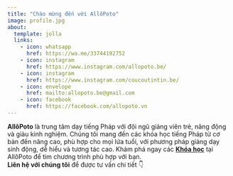 ```yaml
---
title: "Chào mừng đến với AllôPoto"
image: profile.jpg
about:
  template: jolla
  links:
    - icon: whatsapp
      href: https://wa.me/33744192752
    - icon: instagram
      href: https://www.instagram.com/allopoto.be/
    - icon: instagram
      href: https://www.instagram.com/coucoutintin.be/
    - icon: envelope
      href: mailto:allopoto.be@gmail.com
    - icon: facebook
      href: https://facebook.com/allopoto.vn
---
```


**AllôPoto** là trung tâm dạy tiếng Pháp với đội ngũ giảng viên trẻ, năng động và giàu kinh nghiệm. Chúng tôi mang đến các khóa học tiếng Pháp từ cơ bản đến nâng cao, phù hợp cho mọi lứa tuổi, với phương pháp giảng dạy sinh động, dễ hiểu và tương tác cao.
Khám phá ngay các [**Khóa học**](courses.qmd) tại AllôPoto để tìm chương trình phù hợp với bạn.\
**Liên hệ với chúng tôi** để được tư vấn chi tiết 👇
